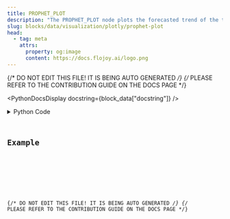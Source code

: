 ```yaml
---
title: PROPHET_PLOT
description: "The PROPHET_PLOT node plots the forecasted trend of the time series data that was passed in."
slug: blocks/data/visualization/plotly/prophet-plot
head:
  - tag: meta
    attrs:
      property: og:image
      content: https://docs.flojoy.ai/logo.png
---
```


{/* DO NOT EDIT THIS FILE! IT IS BEING AUTO GENERATED */}
{/* PLEASE REFER TO THE CONTRIBUTION GUIDE ON THE DOCS PAGE */}


<PythonDocsDisplay docstring={block_data["docstring"]} />
<details>
<summary>Python Code</summary>



<Code code={pythonCode} lang="py" wrap theme="dracula" />

[Find this Flojoy Block on GitHub](https://github.com/flojoy-ai/blocks/blob/main/blocks/DATA/VISUALIZATION/PLOTLY/PROPHET_PLOT/PROPHET_PLOT.py)

</details>

## Example


<GetHelpWidget />


<AppDisplay app={app} blockName="PROPHET_PLOT" client:visible />


<Example />

{/* DO NOT EDIT THIS FILE! IT IS BEING AUTO GENERATED */}
{/* PLEASE REFER TO THE CONTRIBUTION GUIDE ON THE DOCS PAGE */}
